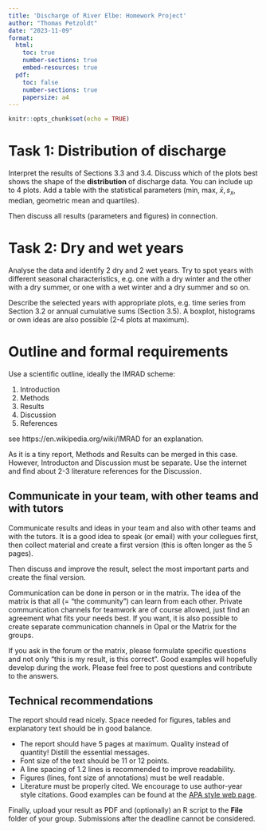 ---
title: 'Discharge of River Elbe: Homework Project'
author: "Thomas Petzoldt"
date: "2023-11-09"
format:
  html:
    toc: true
    number-sections: true
    embed-resources: true
  pdf:
    toc: false
    number-sections: true
    papersize: a4
---

```{r setup, include=FALSE}
knitr::opts_chunk$set(echo = TRUE)
```

# Task 1: Distribution of discharge

Interpret the results of Sections 3.3 and 3.4. Discuss which of the
plots best shows the shape of the **distribution** of discharge
data. You can include up to 4 plots. Add a table with the statistical
parameters (min, max, $\bar{x}, s_x$, median, geometric mean and
quartiles).

Then discuss all results (parameters and figures) in connection.

# Task 2: Dry and wet years

Analyse the data and identify 2 dry and 2 wet years. Try to spot years
with different seasonal characteristics, e.g. one with a dry winter
and the other with a dry summer, or one with a wet winter and a dry
summer and so on.

Describe the selected years with appropriate plots, e.g. time series
from Section 3.2 or annual cumulative sums (Section 3.5). A boxplot,
histograms or own ideas are also possible (2-4 plots at maximum).

# Outline and formal requirements

Use a scientific outline, ideally the IMRAD scheme:

1. Introduction
2. Methods
3. Results
4. Discussion
5. References

see https://en.wikipedia.org/wiki/IMRAD for an explanation.

As it is a tiny report, Methods and Results can be merged in this
case. However, Introducton and Discussion must be separate. Use the
internet and find about 2-3 literature references for the Discussion.


## Communicate in your team, with other teams and with tutors

Communicate results and ideas in your team and also with other teams
and with the tutors. It is a good idea to speak (or email) with your
collegues first, then collect material and create a first version
(this is often longer as the 5 pages).

Then discuss and improve the result, select the most important parts
and create the final version.

Communication can be done in person or in the matrix. The idea of the matrix
is that all (= "the community") can learn from each other. Private
communication channels for teamwork are of course allowed, just find
an agreement what fits your needs best. If you want, it is also
possible to create separate communication channels in Opal or the
Matrix for the groups.

If you ask in the forum or the matrix, please formulate specific 
questions and not only "this is my result, is this correct". Good examples
will hopefully develop during the work. Please feel free to post questions and
contribute to the answers.

## Technical recommendations

The report should read nicely. Space needed for figures, tables and 
explanatory text should be in good balance.

* The report should have 5 pages at maximum. Quality instead of quantity! Distill the essential messages.
* Font size of the text should be 11 or 12 points.
* A line spacing of 1.2 lines is recommended to improve readability.
* Figures (lines, font size of annotations) must be well readable.
* Literature must be properly cited. We encourage to use author-year style citations. Good examples can be found at the [APA style web page](https://apastyle.apa.org/style-grammar-guidelines/references/examples).

Finally, upload your result as PDF and (optionally) an R script to the
**File** folder of your group. Submissions after the deadline cannot be considered.


